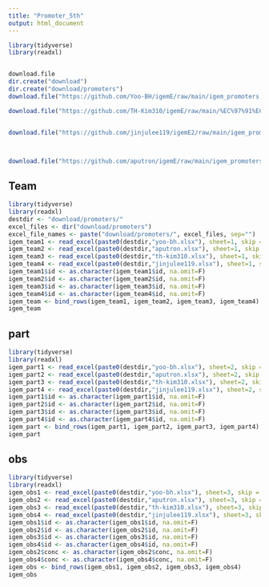 ```yaml
---
title: "Promoter_5th"
output: html_document
---
```


```r
library(tidyverse)
library(readxl)


download.file
dir.create("download")
dir.create("download/promoters")
download.file("https://github.com/Yoo-BH/igemE/raw/main/igem_promoters.xlsx", "download/promoters/yoo-bh.xlsx")

download.file("https://github.com/TH-Kim310/igemE/raw/main/%EC%97%91%EC%85%80.xlsx", "download/promoters/th-kim310.xlsx")


download.file("https://github.com/jinjulee119/igemE2/raw/main/igem_promoters.xlsx", "download/promoters/jinjulee119.xlsx")



download.file("https://github.com/aputron/igemE/raw/main/igem_promoters.xlsx", "download/promoters/aputron.xlsx")


```


## Team
```r
library(tidyverse)
library(readxl)
destdir <- "download/promoters/"
excel_files <- dir("download/promoters")
excel_file_names <- paste("download/promoters/", excel_files, sep="")
igem_team1 <- read_excel(paste0(destdir,"yoo-bh.xlsx"), sheet=1, skip = 0, col_names=T)
igem_team2 <- read_excel(paste0(destdir,"aputron.xlsx"), sheet=1, skip = 0, col_names=T)
igem_team3 <- read_excel(paste0(destdir,"th-kim310.xlsx"), sheet=1, skip = 0, col_names=T)
igem_team4 <- read_excel(paste0(destdir,"jinjulee119.xlsx"), sheet=1, skip = 0, col_names=T)
igem_team1$id <- as.character(igem_team1$id, na.omit=F)
igem_team2$id <- as.character(igem_team2$id, na.omit=F)
igem_team3$id <- as.character(igem_team3$id, na.omit=F)
igem_team4$id <- as.character(igem_team4$id, na.omit=F)
igem_team <- bind_rows(igem_team1, igem_team2, igem_team3, igem_team4)
igem_team
```
## part
```r
library(tidyverse)
library(readxl)
igem_part1 <- read_excel(paste0(destdir,"yoo-bh.xlsx"), sheet=2, skip = 0, col_names=T)
igem_part2 <- read_excel(paste0(destdir,"aputron.xlsx"), sheet=2, skip = 0, col_names=T)
igem_part3 <- read_excel(paste0(destdir,"th-kim310.xlsx"), sheet=2, skip = 0, col_names=T)
igem_part4 <- read_excel(paste0(destdir,"jinjulee119.xlsx"), sheet=2, skip = 0, col_names=T)
igem_part1$id <- as.character(igem_part1$id, na.omit=F)
igem_part2$id <- as.character(igem_part2$id, na.omit=F)
igem_part3$id <- as.character(igem_part3$id, na.omit=F)
igem_part4$id <- as.character(igem_part4$id, na.omit=F)
igem_part <- bind_rows(igem_part1, igem_part2, igem_part3, igem_part4)
igem_part
```

## obs
```r
library(tidyverse)
library(readxl)
igem_obs1 <- read_excel(paste0(destdir,"yoo-bh.xlsx"), sheet=3, skip = 0, col_names=T)
igem_obs2 <- read_excel(paste0(destdir,"aputron.xlsx"), sheet=3, skip = 0, col_names=T)
igem_obs3 <- read_excel(paste0(destdir,"th-kim310.xlsx"), sheet=3, skip = 0, col_names=T)
igem_obs4 <- read_excel(paste0(destdir,"jinjulee119.xlsx"), sheet=3, skip = 0, col_names=T)
igem_obs1$id <- as.character(igem_obs1$id, na.omit=F)
igem_obs2$id <- as.character(igem_obs2$id, na.omit=F)
igem_obs3$id <- as.character(igem_obs3$id, na.omit=F)
igem_obs4$id <- as.character(igem_obs4$id, na.omit=F)
igem_obs2$conc <- as.character(igem_obs2$conc, na.omit=F)
igem_obs4$conc <- as.character(igem_obs4$conc, na.omit=F)
igem_obs <- bind_rows(igem_obs1, igem_obs2, igem_obs3, igem_obs4)
igem_obs
```

